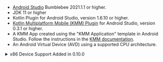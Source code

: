 - [Android Studio](https://developer.android.com/studio/index.html)
  Bumblebee 2021.1.1 or higher.
- JDK 11 or higher
- Kotlin Plugin for Android Studio, version 1.6.10 or higher.
- [Kotlin Multiplatform Mobile (KMM) Plugin](https://kotlinlang.org/docs/mobile/kmm-plugin-releases.html#release-details)
  for Android Studio, version 0.3.1 or higher.
- A KMM App created using the "KMM Application" template in Android
  Studio. Follow the instructions in the
  [KMM documentation](https://kotlinlang.org/docs/mobile/create-first-app.html).
- An Android Virtual Device (AVD) using a supported CPU architecture.

<details>
  <summary>x86 Device Support Added in 0.10.0</summary>
  <div>


Prior to version 0.10.0, the SDK did not support x86 devices. Since x86 devices are the
default option in Android Studio, you must create an x86_64 or arm64
device in AVD Manager to run applications that use the SDK. You can find
images for compatible devices in AVD Manager. Follow these steps to
create and use a compatible device:

1. Open AVD Manager in Android Studio by selecting `Tools` > `AVD Manager`.

1. Click the `Create Virtual Device` button.

1. Select a phone, such as `Nexus 5`.

1. Click the `Next` button.

1. Navigate to the `x86 Images` tab.

1. Click the `Download` link next to an x86_64 device image, such as
   `S / x86_64 / Android API S (Google Play)`.

1. Click the `Finish` button to close the dialogue when the image
   finishes downloading.

1. Click the `Next` button.

1. Name your device and click the `Finish` button to add it to your list
   of virtual devices.

1. At the top of your Android Studio window, select your compatible
   device in the AVD dropdown.


  </div>
</details>